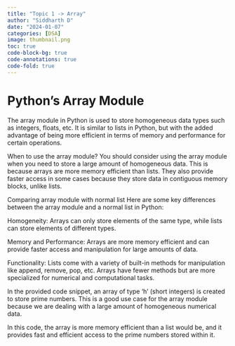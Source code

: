 ```yaml
---
title: "Topic 1 -> Array"
author: "Siddharth D"
date: "2024-01-07"
categories: [DSA]
image: thumbnail.png
toc: true
code-block-bg: true
code-annotations: true
code-fold: true
---
```

# Python's Array Module

The array module in Python is used to store homogeneous data types such as integers, floats, etc. It is similar to lists in Python, but with the added advantage of being more efficient in terms of memory and performance for certain operations.

When to use the array module?
You should consider using the array module when you need to store a large amount of homogeneous data. This is because arrays are more memory efficient than lists. They also provide faster access in some cases because they store data in contiguous memory blocks, unlike lists.

Comparing array module with normal list
Here are some key differences between the array module and a normal list in Python:

Homogeneity: Arrays can only store elements of the same type, while lists can store elements of different types.

Memory and Performance: Arrays are more memory efficient and can provide faster access and manipulation for large amounts of data.

Functionality: Lists come with a variety of built-in methods for manipulation like append, remove, pop, etc. Arrays have fewer methods but are more specialized for numerical and computational tasks.

In the provided code snippet, an array of type 'h' (short integers) is created to store prime numbers. This is a good use case for the array module because we are dealing with a large amount of homogeneous numerical data.

In this code, the array is more memory efficient than a list would be, and it provides fast and efficient access to the prime numbers stored within it.